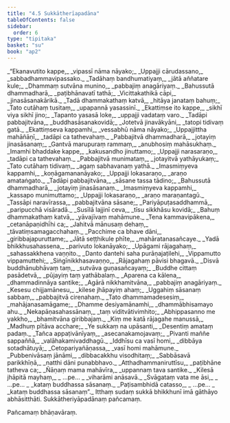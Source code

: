 ```yaml
---
title: "4.5 Sukkātherīapadāna"
tableOfContents: false
sidebar:
  order: 6
type: "tipitaka"
basket: "su"
book: "ap2"
---
```



<DynamicBreadcrumb />

<Division number="111" book="ap2" bookNo="20" page="122">

<Paragraph number="1323" type="verses" book="ap2">
_“Ekanavutito kappe,_  
_vipassī nāma nāyako;_  
_Uppajji cārudassano,_  
_sabbadhammavipassako._  

</Paragraph>

</Division>
<Division number="112" book="ap2" bookNo="20" page="122">

<Paragraph number="1324" type="verses" book="ap2">
_Tadāhaṃ bandhumatiyaṃ,_  
_jātā aññatare kule;_  
_Dhammaṃ sutvāna munino,_  
_pabbajiṃ anagāriyaṃ._  

</Paragraph>

</Division>
<Division number="113" book="ap2" bookNo="20" page="122">

<Paragraph number="1325" type="verses" book="ap2">
_Bahussutā dhammadharā,_  
_paṭibhānavatī tathā;_  
_Vicittakathikā cāpi,_  
_jinasāsanakārikā._  

</Paragraph>

</Division>
<Division number="114" book="ap2" bookNo="20" page="122">

<Paragraph number="1326" type="verses" book="ap2">
_Tadā dhammakathaṃ katvā,_  
_hitāya janataṃ bahuṃ;_  
_Tato cutāhaṃ tusitaṃ,_  
_upapannā yasassinī._  

</Paragraph>

</Division>
<Division number="115" book="ap2" bookNo="20" page="122">

<Paragraph number="1327" type="verses" book="ap2">
_Ekattiṃse ito kappe,_  
_sikhī viya sikhī jino;_  
_Tapanto yasasā loke,_  
_uppajji vadataṃ varo._  

</Paragraph>

</Division>
<Division number="116" book="ap2" bookNo="20" page="122">

<Paragraph number="1328" type="verses" book="ap2">
_Tadāpi pabbajitvāna,_  
_buddhasāsanakovidā;_  
_Jotetvā jinavākyāni,_  
_tatopi tidivaṃ gatā._  

</Paragraph>

</Division>
<Division number="117" book="ap2" bookNo="20" page="122">

<Paragraph number="1329" type="verses" book="ap2">
_Ekattiṃseva kappamhi,_  
_vessabhū nāma nāyako;_  
_Uppajjittha mahāñāṇī,_  
_tadāpi ca tathevahaṃ._  

</Paragraph>

</Division>
<Division number="118" book="ap2" bookNo="20" page="122">

<Paragraph number="1330" type="verses" book="ap2">
_Pabbajitvā dhammadharā,_  
_jotayiṃ jinasāsanaṃ;_  
_Gantvā marupuraṃ rammaṃ,_  
_anubhosiṃ mahāsukhaṃ._  

</Paragraph>

</Division>
<Division number="119" book="ap2" bookNo="20" page="122">

<Paragraph number="1331" type="verses" book="ap2">
_Imamhi bhaddake kappe,_  
_kakusandho jinuttamo;_  
_Uppajji narasaraṇo,_  
_tadāpi ca tathevahaṃ._  

</Paragraph>

</Division>
<Division number="120" book="ap2" bookNo="20" page="122">

<Paragraph number="1332" type="verses" book="ap2">
_Pabbajitvā munimataṃ,_  
_jotayitvā yathāyukaṃ;_  
_Tato cutāhaṃ tidivaṃ,_  
_agaṃ sabhavanaṃ yathā._  

</Paragraph>

</Division>
<Division number="121" book="ap2" bookNo="20" page="122">

<Paragraph number="1333" type="verses" book="ap2">
_Imasmiṃyeva kappamhi,_  
_koṇāgamananāyako;_  
_Uppajji lokasaraṇo,_  
_araṇo amataṅgato._  

</Paragraph>

</Division>
<Division number="122" book="ap2" bookNo="20" page="122">

<Paragraph number="1334" type="verses" book="ap2">
_Tadāpi pabbajitvāna,_  
_sāsane tassa tādino;_  
_Bahussutā dhammadharā,_  
_jotayiṃ jinasāsanaṃ._  

</Paragraph>

</Division>
<Division number="123" book="ap2" bookNo="20" page="123">

<Paragraph number="1335" type="verses" book="ap2">
_Imasmiṃyeva kappamhi,_  
_kassapo munimuttamo;_  
_Uppajji lokasaraṇo,_  
_araṇo maraṇantagū._  

</Paragraph>

</Division>
<Division number="124" book="ap2" bookNo="20" page="123">

<Paragraph number="1336" type="verses" book="ap2">
_Tassāpi naravīrassa,_  
_pabbajitvāna sāsane;_  
_Pariyāpuṭasaddhammā,_  
_paripucchā visāradā._  

</Paragraph>

</Division>
<Division number="125" book="ap2" bookNo="20" page="123">

<Paragraph number="1337" type="verses" book="ap2">
_Susīlā lajjinī ceva,_  
_tīsu sikkhāsu kovidā;_  
_Bahuṃ dhammakathaṃ katvā,_  
_yāvajīvaṃ mahāmune._  

</Paragraph>

</Division>
<Division number="126" book="ap2" bookNo="20" page="123">

<Paragraph number="1338" type="verses" book="ap2">
_Tena kammavipākena,_  
_cetanāpaṇidhīhi ca;_  
_Jahitvā mānusaṃ dehaṃ,_  
_tāvatiṃsamagacchahaṃ._  

</Paragraph>

</Division>
<Division number="127" book="ap2" bookNo="20" page="153">

<Paragraph number="1339" type="verses" book="ap2">
_Pacchime ca bhave dāni,_  
_giribbajapuruttame;_  
_Jātā seṭṭhikule phīte,_  
_mahāratanasañcaye._  

</Paragraph>

</Division>
<Division number="128" book="ap2" bookNo="20" page="153">

<Paragraph number="1340" type="verses" book="ap2">
_Yadā bhikkhusahassena,_  
_parivuto lokanāyako;_  
_Upāgami rājagahaṃ,_  
_sahassakkhena vaṇṇito._  

</Paragraph>

</Division>
<Division number="129" book="ap2" bookNo="20" page="153">

<Paragraph number="1341" type="verses" book="ap2">
_Danto dantehi saha purāṇajaṭilehi,_  
_Vippamutto vippamuttehi;_  
_Siṅgīnikkhasavaṇṇo,_  
_Rājagahaṃ pāvisi bhagavā._  

</Paragraph>

</Division>
<Division number="130" book="ap2" bookNo="20" page="153">

<Paragraph number="1342" type="verses" book="ap2">
_Disvā buddhānubhāvaṃ taṃ,_  
_sutvāva guṇasañcayaṃ;_  
_Buddhe cittaṃ pasādetvā,_  
_pūjayiṃ taṃ yathābalaṃ._  

</Paragraph>

</Division>
<Division number="131" book="ap2" bookNo="20" page="123">

<Paragraph number="1343" type="verses" book="ap2">
_Aparena ca kālena,_  
_dhammadinnāya santike;_  
_Agārā nikkhamitvāna,_  
_pabbajiṃ anagāriyaṃ._  

</Paragraph>

</Division>
<Division number="132" book="ap2" bookNo="20" page="123">

<Paragraph number="1344" type="verses" book="ap2">
_Kesesu chijjamānesu,_  
_kilese jhāpayiṃ ahaṃ;_  
_Uggahiṃ sāsanaṃ sabbaṃ,_  
_pabbajitvā cirenahaṃ._  

</Paragraph>

</Division>
<Division number="133" book="ap2" bookNo="20" page="123">

<Paragraph number="1345" type="verses" book="ap2">
_Tato dhammamadesesiṃ,_  
_mahājanasamāgame;_  
_Dhamme desiyamānamhi,_  
_dhammābhisamayo ahu._  

</Paragraph>

</Division>
<Division number="134" book="ap2" bookNo="20" page="123">

<Paragraph number="1346" type="verses" book="ap2">
_Nekapāṇasahassānaṃ,_  
_taṃ viditvātivimhito;_  
_Abhippasanno me yakkho,_  
_bhamitvāna giribbajaṃ._  

</Paragraph>

</Division>
<Division number="135" book="ap2" bookNo="20" page="123">

<Paragraph number="1347" type="verses" book="ap2">
_Kiṃ me katā rājagahe manussā,_  
_Madhuṃ pītāva acchare;_  
_Ye sukkaṃ na upāsanti,_  
_Desentiṃ amataṃ padaṃ._  

</Paragraph>

</Division>
<Division number="136" book="ap2" bookNo="20" page="124">

<Paragraph number="1348" type="verses" book="ap2">
_Tañca appaṭivānīyaṃ,_  
_asecanakamojavaṃ;_  
_Pivanti maññe sappaññā,_  
_valāhakamivaddhagū._  

</Paragraph>

</Division>
<Division number="137" book="ap2" bookNo="20" page="124">

<Paragraph number="1349" type="verses" book="ap2">
_Iddhīsu ca vasī homi,_  
_dibbāya sotadhātuyā;_  
_Cetopariyañāṇassa,_  
_vasī homi mahāmune._  

</Paragraph>

</Division>
<Division number="138" book="ap2" bookNo="20" page="124">

<Paragraph number="1350" type="verses" book="ap2">
_Pubbenivāsaṃ jānāmi,_  
_dibbacakkhu visodhitaṃ;_  
_Sabbāsavā parikkhīṇā,_  
_natthi dāni punabbhavo._  

</Paragraph>

</Division>
<Division number="139" book="ap2" bookNo="20" page="124">

<Paragraph number="1351" type="verses" book="ap2">
_Atthadhammaniruttīsu,_  
_paṭibhāne tatheva ca;_  
_Ñāṇaṃ mama mahāvīra,_  
_uppannaṃ tava santike._  

</Paragraph>

</Division>
<Division number="140" book="ap2" bookNo="20" page="124">

<Paragraph number="1352" type="verses" book="ap2">
_Kilesā jhāpitā mayhaṃ,_  
_ …pe… _  
_viharāmi anāsavā._  

</Paragraph>

</Division>
<Division number="141" book="ap2" bookNo="20" page="124">

<Paragraph number="1353" type="verses" book="ap2">
_Svāgataṃ vata me āsi,_  
_ …pe… _  
_kataṃ buddhassa sāsanaṃ._  

</Paragraph>

</Division>
<Division number="142" book="ap2" bookNo="20" page="124">

<Paragraph number="1354" type="verses" book="ap2">
_Paṭisambhidā catasso,_  
_ …pe… _  
_kataṃ buddhassa sāsanaṃ”._  

</Paragraph>

<Paragraph number="1355" book="ap2">
Itthaṃ sudaṃ sukkā bhikkhunī imā gāthāyo abhāsitthāti.

</Paragraph>
</Division>

<Paragraph number="1356" type="center" book="ap2">
Sukkātheriyāpadānaṃ pañcamaṃ.

  
Pañcamaṃ bhāṇavāraṃ.
</Paragraph>